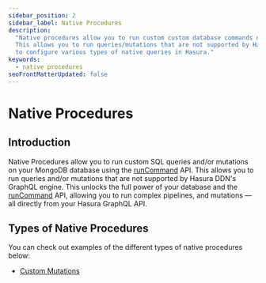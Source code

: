 ```yaml
---
sidebar_position: 2
sidebar_label: Native Procedures
description:
  "Native procedures allow you to run custom custom database commands on your MongoDB database that uses runCommand API.
  This allows you to run queries/mutations that are not supported by Hasura's GraphQL engine. This page explains how
  to configure various types of native queries in Hasura."
keywords:
  - native procedures
seoFrontMatterUpdated: false
---
```


# Native Procedures

## Introduction

Native Procedures allow you to run custom SQL queries and/or mutations on your MongoDB database using the
[runCommand](https://www.mongodb.com/docs/manual/reference/method/db.runCommand) API. This allows you to run queries
and/or mutations that are not supported by Hasura DDN's GraphQL engine. This unlocks the full power of your database and
the [runCommand](https://www.mongodb.com/docs/manual/reference/method/db.runCommand) API, allowing you to run complex
pipelines, and mutations — all directly from your Hasura GraphQL API.

## Types of Native Procedures

You can check out examples of the different types of native procedures below:

- [Custom Mutations](/connectors/mongodb/native-procedures/custom-mutations.mdx)
